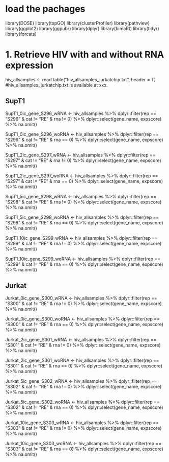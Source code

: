 # load the pachages
library(DOSE)
library(topGO)
library(clusterProfiler)
library(pathview)
library(ggplot2)
library(ggpubr)
library(dplyr)
library(bimaRt)
library(tidyr)
library(forcats)

# 1. Retrieve HIV with and without RNA expression
hiv_allsamples <- read.table("hiv_allsamples_jurkatchip.txt", header = T) #hiv_allsamples_jurkatchip.txt is available at xxx.

## SupT1 
SupT1_0ic_gene_S296_wRNA <- hiv_allsamples %>%
dplyr::filter(rep == "S296" & cat != "RE" & rna != 0) %>%
dplyr::select(gene_name, expscore) %>%
na.omit()

SupT1_0ic_gene_S296_woRNA <- hiv_allsamples %>%
dplyr::filter(rep == "S296" & cat != "RE" & rna == 0) %>%
dplyr::select(gene_name, expscore) %>%
na.omit()

SupT1_2ic_gene_S297_wRNA <- hiv_allsamples %>%
dplyr::filter(rep == "S297" & cat != "RE" & rna != 0) %>%
dplyr::select(gene_name, expscore) %>%
na.omit()

SupT1_2ic_gene_S297_woRNA <- hiv_allsamples %>%
dplyr::filter(rep == "S297" & cat != "RE" & rna == 0) %>%
dplyr::select(gene_name, expscore) %>%
na.omit()

SupT1_5ic_gene_S298_wRNA <- hiv_allsamples %>%
dplyr::filter(rep == "S298" & cat != "RE" & rna != 0) %>%
dplyr::select(gene_name, expscore) %>%
na.omit()

SupT1_5ic_gene_S298_woRNA <- hiv_allsamples %>%
dplyr::filter(rep == "S298" & cat != "RE" & rna == 0) %>%
dplyr::select(gene_name, expscore) %>%
na.omit()

SupT1_10ic_gene_S299_wRNA <- hiv_allsamples %>%
dplyr::filter(rep == "S299" & cat != "RE" & rna != 0) %>%
dplyr::select(gene_name, expscore) %>%
na.omit()

SupT1_10ic_gene_S299_woRNA <- hiv_allsamples %>%
dplyr::filter(rep == "S299" & cat != "RE" & rna == 0) %>%
dplyr::select(gene_name, expscore) %>%
na.omit()

## Jurkat  
Jurkat_0ic_gene_S300_wRNA <- hiv_allsamples %>%
dplyr::filter(rep == "S300" & cat != "RE" & rna != 0) %>%
dplyr::select(gene_name, expscore) %>%
na.omit()

Jurkat_0ic_gene_S300_woRNA <- hiv_allsamples %>%
dplyr::filter(rep == "S300" & cat != "RE" & rna == 0) %>%
dplyr::select(gene_name, expscore) %>%
na.omit()

Jurkat_2ic_gene_S301_wRNA <- hiv_allsamples %>%
dplyr::filter(rep == "S301" & cat != "RE" & rna != 0) %>%
dplyr::select(gene_name, expscore) %>%
na.omit()

Jurkat_2ic_gene_S301_woRNA <- hiv_allsamples %>%
dplyr::filter(rep == "S301" & cat != "RE" & rna == 0) %>%
dplyr::select(gene_name, expscore) %>%
na.omit()

Jurkat_5ic_gene_S302_wRNA <- hiv_allsamples %>%
dplyr::filter(rep == "S302" & cat != "RE" & rna != 0) %>%
dplyr::select(gene_name, expscore) %>%
na.omit()

Jurkat_5ic_gene_S302_woRNA <- hiv_allsamples %>%
dplyr::filter(rep == "S302" & cat != "RE" & rna == 0) %>%
dplyr::select(gene_name, expscore) %>%
na.omit()

Jurkat_10ic_gene_S303_wRNA <- hiv_allsamples %>%
dplyr::filter(rep == "S303" & cat != "RE" & rna != 0) %>%
dplyr::select(gene_name, expscore) %>%
na.omit()

Jurkat_10ic_gene_S303_woRNA <- hiv_allsamples %>%
dplyr::filter(rep == "S303" & cat != "RE" & rna == 0) %>%
dplyr::select(gene_name, expscore) %>%
na.omit()
